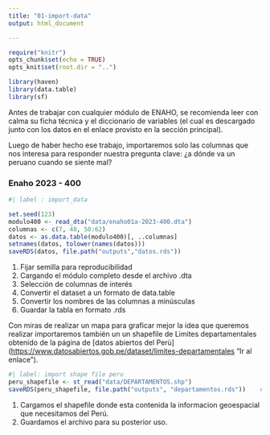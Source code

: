 ```yaml
---
title: "01-import-data"
output: html_document

---
```


```r
require("knitr")
opts_chunk$set(echo = TRUE)
opts_knit$set(root.dir = "..")
```


```r
library(haven)
library(data.table)
library(sf)
```


Antes de trabajar con cualquier módulo de ENAHO, se recomienda leer con calma su ficha técnica y el diccionario de variables (el cual es descargado junto con los datos en el enlace provisto en la sección principal).

Luego de haber hecho ese trabajo, importaremos solo las columnas que nos interesa para responder nuestra pregunta clave: ¿a dónde va un peruano cuando se siente mal?

### Enaho 2023 - 400

```r
#| label : import_data

set.seed(123)                                                                # <1>
modulo400 <- read_dta("data/enaho01a-2023-400.dta")                          # <2>
columnas <- c(7, 48, 50:62)                                                  # <3>
datos <- as.data.table(modulo400)[, ..columnas]                              # <4>
setnames(datos, tolower(names(datos)))                                       # <5>
saveRDS(datos, file.path("outputs","datos.rds"))                             # <6>
```

1.  Fijar semilla para reproducibilidad
2.  Cargando el módulo completo desde el archivo .dta
3.  Selección de columnas de interés
4.  Convertir el dataset a un formato de data.table
5.  Convertir los nombres de las columnas a minúsculas
6.  Guardar la tabla en formato .rds

Con miras de realizar un mapa para graficar mejor la idea que queremos realizar importaremos también un un shapefile de Limites departamentales obtenido de la página de \[datos abiertos del Perù\](<https://www.datosabiertos.gob.pe/dataset/limites-departamentales> "Ir al enlace").

```r
#| label: import shape file peru
peru_shapefile <- st_read("data/DEPARTAMENTOS.shp")                           #<1>
saveRDS(peru_shapefile, file.path("outputs", "departamentos.rds"))    #<2>
```

1.  Cargamos el shapefile donde esta contenida la informacion geoespacial que necesitamos del Perú.
2.  Guardamos el archivo para su posterior uso.